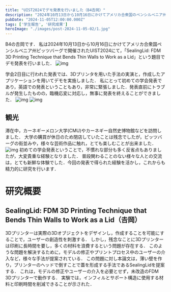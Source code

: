 ```yaml
---
title: "UIST2024でデモ発表を行いました（B4𠮷岡）"
description: "2024年10月13日から10月16日にかけてアメリカ合衆国のペンシルベニア州ピッツバーグにて開催されたUIST2024(The ACM Symposium on User Interface Software and Technology 2024)でB4の𠮷岡がデモ発表を行いました．"
pubDate: "2024-11-05T12:00:00.000Z"
tags: ['学生報告', '研究成果']
heroImage: "./images/post-2024-11-05-02/1.jpg"
---
```




B4の𠮷岡です．
私は2024年10月13日から10月16日にかけてアメリカ合衆国ペンシルベニア州ピッツバーグで開催されたUIST2024にて，「SealingLid: FDM 3D Printing Technique that Bends Thin Walls to Work as a Lid」という題目でデモ発表を行いました．
<Grid>
<Image alt="img" src={Image2} />
</Grid>

学会2日目に行われた発表では、3Dプリンタを用いた手法の実演と，作成したアプリケーションを用いてデモを実施しました．
私にとって初めての学会発表であり，英語での発表ということもあり，非常に緊張しました．発表直前にトラブルが発生したものの，臨機応変に対応し，無事に発表を終えることができました．
<Grid>
<Image alt="img" src={Image3} />
<Image alt="img" src={Image4} />
</Grid>

## 観光
滞在中，カーネギーメロン大学(CMU)やカーネギー自然史博物館などを訪問しました．
大学の購買が休日のため閉店していたことは残念でしたが，ピッツバーグの街並みや，様々な芸術作品に触れ，とても楽しむことが出来ました．
<Grid>
<Image alt="img" src={Image5} />
</Grid>
初めての学会発表ということで，不慣れな部分も多く反省点もありましたが，大変貴重な経験となりました．
普段関わることのない様々な人との交流は，とても新鮮な体験でした．今回の発表で得られた経験を活かし，これからも精力的に研究を行います．


# 研究概要
## SealingLid: FDM 3D Printing Technique that Bends Thin Walls to Work as a Lid（𠮷岡）
3Dプリンターは実際の3Dオブジェクトをデザインし，作成することを可能にすることで，ユーザーの創造性を刺激する．
しかし，残念なことに3Dプリンターは印刷に長時間を要し，多くの材料を浪費するという問題が存在する．
このような問題を解決するために，モデルの修正やプリントプロセス中のユーザーの介入など，様々な手法が提案されている．
この問題に対し本論文は，薄い壁を作り，プリンターのヘッドで倒すことで蓋を形成する手法であるSealingLidを提案する．
これは，モデルの修正やユーザーの介入を必要とせず，未改造のFDM 3Dプリンターで動作する．
実験では，インフィルとサポート構造に使用する材料と印刷時間を削減できることが示された．